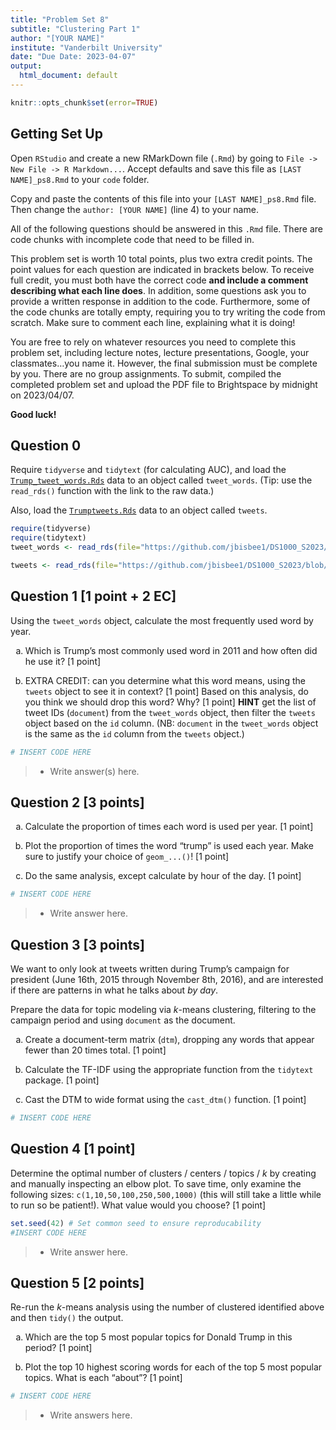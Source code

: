 ```yaml
---
title: "Problem Set 8"
subtitle: "Clustering Part 1"
author: "[YOUR NAME]"
institute: "Vanderbilt University"
date: "Due Date: 2023-04-07"
output:
  html_document: default
---
```


```r
knitr::opts_chunk$set(error=TRUE)
```


## Getting Set Up

Open `RStudio` and create a new RMarkDown file (`.Rmd`) by going to `File -> New File -> R Markdown...`.
Accept defaults and save this file as `[LAST NAME]_ps8.Rmd` to your `code` folder.

Copy and paste the contents of this file into your `[LAST NAME]_ps8.Rmd` file. Then change the `author: [YOUR NAME]` (line 4) to your name.

All of the following questions should be answered in this `.Rmd` file. There are code chunks with incomplete code that need to be filled in. 

This problem set is worth 10 total points, plus two extra credit points. The point values for each question are indicated in brackets below. To receive full credit, you must both have the correct code **and include a comment describing what each line does**. In addition, some questions ask you to provide a written response in addition to the code. Furthermore, some of the code chunks are totally empty, requiring you to try writing the code from scratch. Make sure to comment each line, explaining what it is doing!

You are free to rely on whatever resources you need to complete this problem set, including lecture notes, lecture presentations, Google, your classmates...you name it. However, the final submission must be complete by you. There are no group assignments. To submit, compiled the completed problem set and upload the PDF file to Brightspace by midnight on 2023/04/07.

**Good luck!**

## Question 0
Require `tidyverse` and `tidytext` (for calculating AUC), and load the [`Trump_tweet_words.Rds`](https://github.com/jbisbee1/DS1000_S2023/blob/main/Lectures/8_Clustering_NLP/data/Trump_tweet_words.Rds?raw=true) data to an object called `tweet_words`. (Tip: use the `read_rds()` function with the link to the raw data.)

Also, load the [`Trumptweets.Rds`](https://github.com/jbisbee1/DS1000_S2023/blob/main/Lectures/8_Clustering_NLP/data/Trumptweets.Rds?raw=true) data to an object called `tweets`.
```r
require(tidyverse)
require(tidytext)
tweet_words <- read_rds(file="https://github.com/jbisbee1/DS1000_S2023/blob/main/Lectures/8_Clustering_NLP/data/Trump_tweet_words.Rds?raw=true")

tweets <- read_rds(file="https://github.com/jbisbee1/DS1000_S2023/blob/main/Lectures/8_Clustering_NLP/data/Trumptweets.Rds?raw=true")
```



## Question 1 [1 point + 2 EC]

Using the `tweet_words` object, calculate the most frequently used word by year. 

a. Which is Trump's most commonly used word in 2011 and how often did he use it? [1 point] 

b. EXTRA CREDIT: can you determine what this word means, using the `tweets` object to see it in context? [1 point] Based on this analysis, do you think we should drop this word? Why? [1 point] **HINT** get the list of tweet IDs (`document`) from the `tweet_words` object, then filter the `tweets` object based on the `id` column. (NB: `document` in the `tweet_words` object is the same as the `id` column from the `tweets` object.)

```r
# INSERT CODE HERE
```
>- Write answer(s) here.

## Question 2 [3 points]

a. Calculate the proportion of times each word is used per year. [1 point]

b. Plot the proportion of times the word "trump" is used each year. Make sure to justify your choice of `geom_...()`! [1 point] 

c. Do the same analysis, except calculate by hour of the day. [1 point]

```r
# INSERT CODE HERE
```

> - Write answer here.

## Question 3 [3 points]

We want to only look at tweets written during Trump's campaign for president (June 16th, 2015 through November 8th, 2016), and are interested if there are patterns in what he talks about *by day*.

Prepare the data for topic modeling via $k$-means clustering, filtering to the campaign period and using `document` as the document.

a. Create a document-term matrix (`dtm`), dropping any words that appear fewer than 20 times total. [1 point]

b. Calculate the TF-IDF using the appropriate function from the `tidytext` package. [1 point]

c. Cast the DTM to wide format using the `cast_dtm()` function. [1 point]

```r
# INSERT CODE HERE
```



## Question 4 [1 point]

Determine the optimal number of clusters / centers / topics / $k$ by creating and manually inspecting an elbow plot. To save time, only examine the following sizes: `c(1,10,50,100,250,500,1000)` (this will still take a little while to run so be patient!). What value would you choose? [1 point]

```r
set.seed(42) # Set common seed to ensure reproducability
#INSERT CODE HERE
```

> - Write answer here.

## Question 5 [2 points]

Re-run the $k$-means analysis using the number of clustered identified above and then `tidy()` the output.

a. Which are the top 5 most popular topics for Donald Trump in this period? [1 point]

b. Plot the top 10 highest scoring words for each of the top 5 most popular topics. What is each "about"? [1 point]

```r
# INSERT CODE HERE
```

> - Write answers here.
